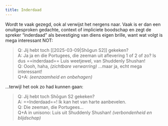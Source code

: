 ```yaml
---
title: Inderdaad
---
```


Wordt te vaak gezegd, ook al verwijst het nergens naar. Vaak is er dan een onuitgesproken gedachte, context of impliciete boodschap en zegt de spreker “inderdaad” als bevestiging van diens eigen brille, want wat volgt is mega interessant NOT:

> Q: Jij hebt toch [[2025-03-09|Shōgun S2]] gekeken?\
> A: Ja ja en die Portugees, die zeeman uit aflevering 1 of 2 of zo? Is dus ==inderdaad== Luis weetjewel, van Shuddenly Shushan!\
> Q: Oooh, haha, _(zichtbare verwarring)_ &hellip;maar ja, echt mega interessant!\
> Q+A: _(eenzaamheid en onbehagen)_

&hellip;terwijl het ook zo had kunnen gaan:

> Q: Jij hebt toch Shōgun S2 gekeken?\
> A: ==Inderdaad==! Ik kan het van harte aanbevelen.\
> Q: Die zeeman, die Portugees&hellip;\
> Q+A in unisono: Luis uit Shuddenly Shushan! _(verbondenheid en blijdschap)_

